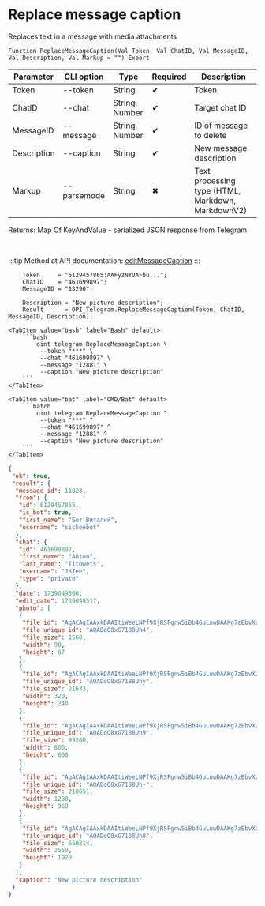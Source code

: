 ﻿---
sidebar_position: 15
---


# Replace message caption
 Replaces text in a message with media attachments



`Function ReplaceMessageCaption(Val Token, Val ChatID, Val MessageID, Val Description, Val Markup = "") Export`

  | Parameter | CLI option | Type | Required | Description |
  |-|-|-|-|-|
  | Token | --token | String | &#x2714; | Token |
  | ChatID | --chat | String, Number | &#x2714; | Target chat ID |
  | MessageID | --message | String, Number | &#x2714; | ID of message to delete |
  | Description | --caption | String | &#x2714; | New message description |
  | Markup | --parsemode | String | &#x2716; | Text processing type (HTML, Markdown, MarkdownV2) |

  
  Returns:  Map Of KeyAndValue - serialized JSON response from Telegram

<br/>

:::tip
Method at API documentation: [editMessageCaption](https://core.telegram.org/bots/api#editmessagecaption)
:::
<br/>



```bsl title="1C:Enterprise/OneScript code example"
    Token     = "6129457865:AAFyzNYOAFbu...";
    ChatID    = "461699897";
    MessageID = "13290";

    Description = "New picture description";
    Result      = OPI_Telegram.ReplaceMessageCaption(Token, ChatID, MessageID, Description);
```
 

 <Tabs>
  
    <TabItem value="bash" label="Bash" default>
        ```bash
            oint telegram ReplaceMessageCaption \
             --token "***" \
             --chat "461699897" \
             --message "12881" \
             --caption "New picture description"
        ```
    </TabItem>
  
    <TabItem value="bat" label="CMD/Bat" default>
        ```batch
            oint telegram ReplaceMessageCaption ^
             --token "***" ^
             --chat "461699897" ^
             --message "12881" ^
             --caption "New picture description"
        ```
    </TabItem>
</Tabs>


```json title="Result"
{
 "ok": true,
 "result": {
  "message_id": 11823,
  "from": {
   "id": 6129457865,
   "is_bot": true,
   "first_name": "Бот Виталий",
   "username": "sicheebot"
  },
  "chat": {
   "id": 461699897,
   "first_name": "Anton",
   "last_name": "Titowets",
   "username": "JKIee",
   "type": "private"
  },
  "date": 1739049506,
  "edit_date": 1739049517,
  "photo": [
   {
    "file_id": "AgACAgIAAxkDAAItiWeeLNPf9XjRSFgnw5iBb4GuLuwDAAKg7zEbvXzxSOXkQ0kQGEmtAQADAgADcwADNgQ",
    "file_unique_id": "AQADoO8xG7188Uh4",
    "file_size": 1568,
    "width": 90,
    "height": 67
   },
   {
    "file_id": "AgACAgIAAxkDAAItiWeeLNPf9XjRSFgnw5iBb4GuLuwDAAKg7zEbvXzxSOXkQ0kQGEmtAQADAgADbQADNgQ",
    "file_unique_id": "AQADoO8xG7188Uhy",
    "file_size": 21633,
    "width": 320,
    "height": 240
   },
   {
    "file_id": "AgACAgIAAxkDAAItiWeeLNPf9XjRSFgnw5iBb4GuLuwDAAKg7zEbvXzxSOXkQ0kQGEmtAQADAgADeAADNgQ",
    "file_unique_id": "AQADoO8xG7188Uh9",
    "file_size": 99260,
    "width": 800,
    "height": 600
   },
   {
    "file_id": "AgACAgIAAxkDAAItiWeeLNPf9XjRSFgnw5iBb4GuLuwDAAKg7zEbvXzxSOXkQ0kQGEmtAQADAgADeQADNgQ",
    "file_unique_id": "AQADoO8xG7188Uh-",
    "file_size": 218651,
    "width": 1280,
    "height": 960
   },
   {
    "file_id": "AgACAgIAAxkDAAItiWeeLNPf9XjRSFgnw5iBb4GuLuwDAAKg7zEbvXzxSOXkQ0kQGEmtAQADAgADdwADNgQ",
    "file_unique_id": "AQADoO8xG7188Uh8",
    "file_size": 650214,
    "width": 2560,
    "height": 1920
   }
  ],
  "caption": "New picture description"
 }
}
```
